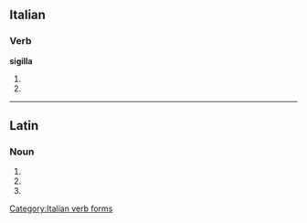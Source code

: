 ==Italian==

===Verb===
'''sigilla'''

# {{form of|[[third-person|Third-person]] [[singular]] [[present tense]]|sigillare|lang=Italian}}
# {{form of|[[second-person|Second-person]] singular [[imperative]]|sigillare|lang=Italian}}

[[Category:Italian verb forms]]

----

==Latin==

===Noun===
{{la-noun-form|sigilla}}

# {{inflection of|sigillum|sigillum|nom|p|lang=la}}
# {{inflection of|sigillum|sigillum|acc|p|lang=la}}
# {{inflection of|sigillum|sigillum|voc|p|lang=la}}
{{count page|[[Wiktionary:Page count]]}}